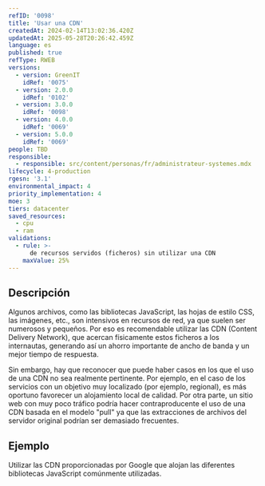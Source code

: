 ```yaml
---
refID: '0098'
title: 'Usar una CDN'
createdAt: 2024-02-14T13:02:36.420Z
updatedAt: 2025-05-28T20:26:42.459Z
language: es
published: true
refType: RWEB
versions:
  - version: GreenIT
    idRef: '0075'
  - version: 2.0.0
    idRef: '0102'
  - version: 3.0.0
    idRef: '0098'
  - version: 4.0.0
    idRef: '0069'
  - version: 5.0.0
    idRef: '0069'
people: TBD
responsible:
  - responsible: src/content/personas/fr/administrateur-systemes.mdx
lifecycle: 4-production
rgesn: '3.1'
environmental_impact: 4
priority_implementation: 4
moe: 3
tiers: datacenter
saved_resources:
  - cpu
  - ram
validations:
  - rule: >-
      de recursos servidos (ficheros) sin utilizar una CDN
    maxValue: 25%
---
```


## Descripción

Algunos archivos, como las bibliotecas JavaScript, las hojas de estilo CSS, las imágenes, etc., son intensivos en recursos de red, ya que suelen ser numerosos y pequeños. Por eso es recomendable utilizar las CDN (Content Delivery Network), que acercan físicamente estos ficheros a los internautas, generando así un ahorro importante de ancho de banda y un mejor tiempo de respuesta.

Sin embargo, hay que reconocer que puede haber casos en los que el uso de una CDN no sea realmente pertinente. Por ejemplo, en el caso de los servicios con un objetivo muy localizado (por ejemplo, regional), es más oportuno favorecer un alojamiento local de calidad. Por otra parte, un sitio web con muy poco tráfico podría hacer contraproducente el uso de una CDN basada en el modelo "pull" ya que las extracciones de archivos del servidor original podrían ser demasiado frecuentes.

## Ejemplo

Utilizar las CDN proporcionadas por Google que alojan las diferentes bibliotecas JavaScript comúnmente utilizadas.


